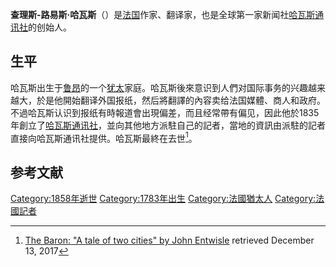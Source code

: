 {{Infobox person
| image = Charles-Louis Havas by Boilly.png
| image_size = 200
| caption = 
| birth_date = 1783年7月5日
| birth_place = 
| death_date = 1858年5月21日
| death_place = [[法国|法国]]{{link-en|布吉瓦尔|Bougival}}
| death_cause = 
| residence = 
| nationality = 法國
| education = 
| job = 商人
| known_for = 創建[[哈瓦斯通讯社|哈瓦斯通讯社]]
| home_town = 
| spouse(s) = 
| children = 
| parents = 
| family = 
}}
'''查理斯-路易斯·哈瓦斯'''（{{bd|1783年|7月5日|1858年|5月21日}}）是[[法国|法国]]作家、翻译家，也是全球第一家新闻社[[哈瓦斯通讯社|哈瓦斯通讯社]]的创始人。

== 生平 ==
哈瓦斯出生于[[鲁昂|鲁昂]]的一个[[犹太|犹太]]家庭。哈瓦斯後來意识到人們对国际事务的兴趣越来越大，於是他開始翻译外国报纸，然后將翻譯的內容卖给法国媒體、商人和政府。不過哈瓦斯认识到报纸有時報道會出現偏差，而且经常帶有偏见，因此他於1835年創立了[[哈瓦斯通讯社|哈瓦斯通讯社]]，並向其他地方派駐自己的記者，當地的資訊由派駐的記者直接向哈瓦斯通讯社提供。哈瓦斯最終在{{link-en|布吉瓦尔|Bougival}}去世<ref name=Baron>[http://www.thebaron.info/archives/a-tale-of-two-cities The Baron: "A tale of two cities" by John Entwisle] {{Wayback|url=http://www.thebaron.info/archives/a-tale-of-two-cities |date=20190402181547 }} retrieved December 13, 2017</ref>。

== 参考文献 ==
{{Reflist}}
{{Authority control}}
[[Category:1858年逝世|Category:1858年逝世]]
[[Category:1783年出生|Category:1783年出生]]
[[Category:法國猶太人|Category:法國猶太人]]
[[Category:法國記者|Category:法國記者]]